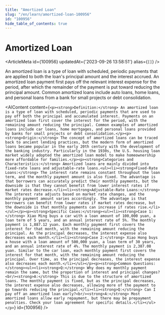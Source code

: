 ```yaml
---
title: "Amortized Loan"
slug: "/en/learn/amortized-loan-100956"
id: "100956"
hide_table_of_contents: true
---
```



# Amortized Loan

<ArticleMeta id={100956} updatedAt={'2023-09-26 13:58:51'} alias={`[]`} />
<div className='border-solid border-b border-t-0 my-4 border-[var(--ifm-color-gray-300)]' />

An amortized loan is a type of loan with scheduled, periodic payments that are applied to both the loan's principal amount and the interest accrued. An amortized loan payment first pays off the relevant interest expense for the period, after which the remainder of the payment is put toward reducing the principal amount. Common amortized loans include auto loans, home loans, and personal loans from a bank for small projects or debt consolidation.

<AIContent content={`<p><strong>Definition:</strong> An amortized loan is a type of loan with scheduled, periodic payments that are used to pay off both the principal and accumulated interest. Payments on an amortized loan first cover the interest for the period, with the remaining amount reducing the principal. Common examples of amortized loans include car loans, home mortgages, and personal loans provided by banks for small projects or debt consolidation.</p><p><strong>Origin:</strong> The concept of amortized loans can be traced back to ancient lending practices, but the modern form of amortized loans became popular in the early 20th century with the development of the banking industry. Particularly in the 1930s, the U.S. housing loan market widely adopted the amortized loan model to make homeownership more affordable for families.</p><p><strong>Categories and Characteristics:</strong> Amortized loans are mainly divided into fixed-rate loans and adjustable-rate loans.<ul><li><strong>Fixed-Rate Loans:</strong> The interest rate remains constant throughout the loan term, and the monthly payment amount is also fixed. The advantage is that borrowers can accurately predict their monthly payments, but the downside is that they cannot benefit from lower interest rates if market rates decrease.</li><li><strong>Adjustable-Rate Loans:</strong> The interest rate adjusts based on market rate changes, and the monthly payment amount varies accordingly. The advantage is that borrowers can benefit from lower rates if market rates decrease, but the downside is that monthly payments can increase if rates rise.</li></ul></p><p><strong>Specific Cases:</strong><ul><li><strong>Case 1:</strong> Xiao Ming buys a car with a loan amount of 100,000 yuan, a loan term of 5 years, and an annual interest rate of 5%. The monthly payment is 1,887.12 yuan. Each monthly payment first covers the interest for that month, with the remaining amount reducing the principal. As the principal decreases, the interest expense also decreases each month.</li><li><strong>Case 2:</strong> Xiao Hong buys a house with a loan amount of 500,000 yuan, a loan term of 30 years, and an annual interest rate of 4%. The monthly payment is 2,387.08 yuan. Similar to the car loan, each monthly payment first covers the interest for that month, with the remaining amount reducing the principal. Over time, as the principal decreases, the interest expense also decreases each month.</li></ul></p><p><strong>Common Questions:</strong><ul><li><strong>Q:</strong> Why does my monthly payment remain the same, but the proportion of interest and principal changes?<br/><strong>A:</strong> This is due to the structure of amortized loans. The monthly payment is fixed, but as the principal decreases, the interest expense also decreases, allowing more of the payment to go towards reducing the principal.</li><li><strong>Q:</strong> Can I pay off an amortized loan early?<br/><strong>A:</strong> Most amortized loans allow early repayment, but there may be prepayment penalties. Check your loan agreement for specific details.</li></ul></p>`} id={100956} />
